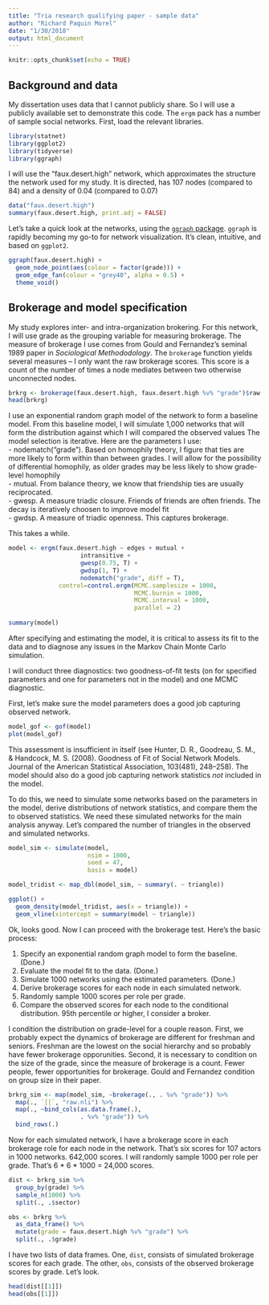 ```yaml
---
title: "Tria research qualifying paper - sample data"
author: "Richard Paquin Morel"
date: "1/30/2018"
output: html_document
---
```


```r
knitr::opts_chunk$set(echo = TRUE)
```

## Background and data

My dissertation uses data that I cannot publicly share. So I will use a publicly available set to demonstrate this code. The `ergm` pack has a number of sample social networks. First, load the relevant libraries.

```r
library(statnet)
library(ggplot2)
library(tidyverse)
library(ggraph)
```



I will use the "faux.desert.high" network, which approximates the structure the network used for my study. It is directed, has 107 nodes (compared to 84) and a density of 0.04 (compared to 0.07)

```r
data("faux.desert.high")
summary(faux.desert.high, print.adj = FALSE)
```

Let's take a quick look at the networks, using the [`ggraph` package](https://github.com/thomasp85/ggraph). `ggraph` is rapidly becoming my go-to for network visualization. It's clean, intuitive, and based on `ggplot2`.

```r
ggraph(faux.desert.high) +
  geom_node_point(aes(colour = factor(grade))) +
  geom_edge_fan(colour = "grey40", alpha = 0.5) +
  theme_void()
```

## Brokerage and model specification

My study explores inter- and intra-organization brokering. For this network, I will use grade as the grouping variable for measuring brokerage. The measure of brokerage I use comes from Gould and Fernandez's seminal 1989 paper in _Sociological Methododology_. The `brokerage` function yields several measures --  I only want the raw brokerage scores. This score is a count of the number of times a node mediates between two otherwise unconnected nodes.

```r
brkrg <- brokerage(faux.desert.high, faux.desert.high %v% "grade")$raw.nli
head(brkrg)
```

I use an exponential random graph model of the network to form a baseline model. From this baseline model, I will simulate 1,000 networks that will form the distribution against which  I will compared the observed values The model selection is iterative. Here are the parameters I use:     
  - nodematch("grade"). Based on homophily theory, I figure that ties are more likely to form within than between grades. I will allow for the possibility of differential homophily, as older grades may be less likely to show grade-level homophily     
  - mutual. From balance theory, we know that friendship ties are usually reciprocated.     
  - gwesp. A measure triadic closure. Friends of friends are often friends. The decay is iteratively choosen to improve model fit   
  - gwdsp. A measure of triadic openness. This captures brokerage.

This takes a while.

```r
model <- ergm(faux.desert.high ~ edges + mutual + 
                    intransitive +
                    gwesp(0.75, T) + 
                    gwdsp(1, T) +
                    nodematch("grade", diff = T), 
              control=control.ergm(MCMC.samplesize = 1000,
                                   MCMC.burnin = 1000, 
                                   MCMC.interval = 1000, 
                                   parallel = 2)
        
summary(model)
```

After specifying and estimating the model, it is critical to assess its fit to the data and to diagnose any issues in the Markov Chain Monte Carlo simulation.

I will conduct three diagnostics: two goodness-of-fit tests (on for specified parameters and one for parameters not in the model) and one MCMC diagnostic.

First, let's make sure the model parameters does a good job capturing observed network.

```r
model_gof <- gof(model)
plot(model_gof)
```

This assessment is insufficient in itself (see Hunter, D. R., Goodreau, S. M., & Handcock, M. S. (2008). Goodness of Fit of Social Network Models. Journal of the American Statistical Association, 103(481), 248–258). The model should also do a good job capturing network statistics _not_ included in the model.

To do this, we need to simulate some networks based on the parameters in the model, derive distributions of network statistics, and compare them the to observed statistics. We need these simulated networks for the main analysis anyway. Let's compared the number of triangles in the observed and simulated networks.

```r
model_sim <- simulate(model, 
                      nsim = 1000, 
                      seed = 47, 
                      basis = model)

model_tridist <- map_dbl(model_sim, ~ summary(. ~ triangle))

ggplot() +
  geom_density(model_tridist, aes(x = triangle)) +
  geom_vline(xintercept = summary(model ~ triangle))
```

Ok, looks good. Now I can proceed with the brokerage test. Here's the basic process:

1) Specify an exponential random graph model to form the baseline. (Done.)
2) Evaluate the model fit to the data. (Done.)
3) Simulate 1000 networks using the estimated parameters. (Done.)
4) Derive brokerage scores for each node in each simulated network.
5) Randomly sample 1000 scores per role per grade.
6) Compare the observed scores for each node to the conditional distribution. 95th percentile or higher, I consider a broker.

I condition the distribution on grade-level for a couple reason. First, we probably expect the dynamics of brokerage are different for freshman and seniors. Freshman are the lowest on the social hierarchy and so probably have fewer brokerage opporunities. Second, it is necessary to condition on the size of the grade, since the measure of brokerage is a count. Fewer people, fewer opportunities for brokerage. Gould and Fernandez condition on group size in their paper.

```r
brkrg_sim <- map(model_sim, ~brokerage(., . %v% "grade")) %>% 
  map(., `[[`, "raw.nli") %>% 
  map(., ~bind_cols(as.data.frame(.), 
                    . %v% "grade")) %>% 
  bind_rows(.)
```

Now for each simulated network, I have a brokerage score in each brokerage role for each node in the network. That's six scores for 107 actors in 1000 networks. 642,000 scores. I will randomly sample 1000 per role per grade. That's 6 \* 6 \* 1000 = 24,000 scores.

```r
dist <- brkrg_sim %>% 
  group_by(grade) %>% 
  sample_n(1000) %>%
  split(., .$sector)

obs <- brkrg %>% 
  as_data_frame() %>% 
  mutate(grade = faux.desert.high %v% "grade") %>% 
  split(., .$grade)
```

I have two lists of data frames. One, `dist`, consists of simulated brokerage scores for each grade. The other, `obs`, consists of the observed brokerage scores by grade. Let's look.

```r
head(dist[[1]])
head(obs[[1]])
```

